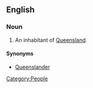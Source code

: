 ==English==

===Noun===
{{en-noun}}

# {{Australia|jocular|Atlantic provinces}} An inhabitant of [[Queensland]].
{{Archaic|AU|AAVE}}
====Synonyms====
* [[Queenslander]]

[[Category:People]]